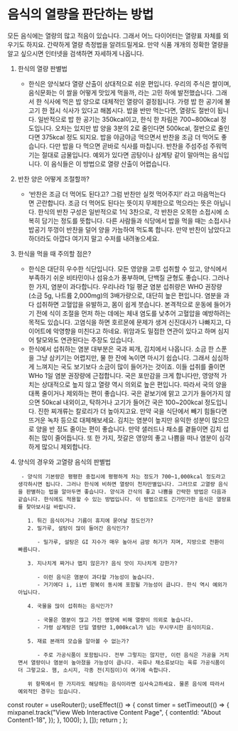 # 음식의 열량을 판단하는 방법

모든 음식에는 열량의 많고 적음이 있습니다. 그래서 어느 다이어터는 열량표 자체를 외우기도 하지요. 간략하게 열량 측정법을 알려드릴게요. 만약 식품 개개의 정확한 열량을 알고 싶으시면 인터넷을 검색하면 자세하게 나옵니다.

1.  한식의 열량 판별법
    - 한식은 양식보다 열량 산출이 상대적으로 쉬운 편입니다. 우리의 주식은 쌀이며, 음식문화는 이 쌀을 어떻게 맛있게 먹을까, 라는 고민 하에 발전했습니다. 그래서 한 식사에 먹은 밥 양으로 대체적인 열량이 결정됩니다. 가령 밥 한 공기에 불고기 한 접시 식사가 있다고 해봅시다. 밥을 반만 먹는다면, 열량도 절반이 됩니다. 일반적으로 밥 한 공기는 350kcal이고, 한식 한 차림은 700~800kcal 정도입니다. 오차는 있지만 밥 양을 3분의 2로 줄인다면 500kcal, 절반으로 줄인다면 375kcal 정도 되지요. 밥을 야금야금 먹으면서 반찬을 조금 더 먹어도 좋습니다. 다만 밥을 다 먹으면 곧바로 식사를 마칩니다. 반찬을 주섬주섬 주워먹기는 절대로 금물입니다. 예외가 있다면 곰탕이나 삼계탕 같이 말아먹는 음식입니다. 이 음식들은 이 방법으로 열량 산출이 어렵습니다.
2.  반찬 양은 어떻게 조절할까?
    - ‘반찬은 조금 더 먹어도 된다고? 그럼 반찬만 실컷 먹어주지!’ 라고 마음먹는다면 곤란합니다. 조금 더 먹어도 된다는 뜻이지 무제한으로 먹으라는 뜻은 아닙니다. 한식의 반찬 구성은 일반적으로 1식 3찬으로, 각 반찬은 오목한 소접시에 소복히 담기는 정도를 뜻합니다. 다른 사람들과 식당에서 밥을 먹을 때는 소접시나 밥공기 뚜껑이 반찬을 덜어 양을 가늠하여 먹도록 합니다. 만약 반찬이 남았다고 하더라도 아깝다 여기지 말고 수저를 내려놓으세요.
3.  한식을 먹을 때 주의할 점은?
    - 한식은 대단히 우수한 식단입니다. 모든 영양을 고루 섭취할 수 있고, 양식에서 부족하기 쉬운 비타민이나 섬유소가 풍부하며, 단백질 균형도 좋습니다. 그러나 한 가지, 염분이 과다합니다. 우리나라 1일 평균 염분 섭취량은 WHO 권장량 (소금 5g, 나트륨 2,000mg)의 3배가량으로, 대단히 높은 편입니다. 염분을 과다 섭취하면 고혈압을 유발하고, 몸이 쉽게 붓습니다. 본격적으로 운동에 들어가기 전에 식이 조절을 먼저 하는 데에는 체내 염도를 낮추어 고혈압을 예방하려는 목적도 있습니다. 고염식을 하면 호르몬에 문제가 생겨 신진대사가 나빠지고, 다이어트에 악영향을 미친다고 하네요. 위암과도 밀접한 연관이 있다고 하며 심지어 탈모와도 연관된다는 주장도 있습니다.
    - 한식에서 섭취하는 염분 대부분은 국과 찌개, 김치에서 나옵니다. 소금 한 스푼을 그냥 삼키기는 어렵지만, 물 한 잔에 녹이면 마시기 쉽습니다. 그래서 심심하게 느껴지는 국도 보기보다 소금이 많이 들어가는 것이죠. 이들 섭취를 줄이면 WHo 1일 염분 권장량에 근접합니다. 국은 포만감을 크게 합니다만, 영양적 가치는 상대적으로 높지 않고 열량 역시 의외로 높은 편입니다. 따라서 국의 양을 대폭 줄이거나 제외하는 편이 좋습니다. 국은 겉보기에 맑고 고기가 들어가지 않으면 50kcal 내외이고, 탁하거나 고기가 들어간 국은 100~200kcal 정도입니다. 진한 찌개류는 칼로리가 더 높아지고요. 만약 국을 식단에서 빼기 힘들다면 뜨거운 녹차 등으로 대체해보세요. 김치는 염분이 높지만 유익한 성분이 많으므로 양을 반 정도 줄이는 편이 좋습니다. 만약 샐러드나 채소를 곁들이면 김치 섭취는 많이 줄어듭니다. 또 한 가지, 젓갈은 영양의 좋고 나쁨을 떠나 염분이 심각하게 많으니 제외합니다.
4.  양식의 경우와 고열량 음식의 판별법

         - 양식의 기본량은 평평한 중접시에 평평하게 차는 정도가 700~1,000kcal 정도라고 생각하시면 됩니다. 그러나 한식에 비하면 열량이 천차만별입니다. 그러므로 고열량 음식을 판별하는 법을 알아두면 좋습니다. 양식과 간식의 좋고 나쁨을 간략한 방법은 다음과 같습니다. 한식에도 적용할 수 있는 방법입니다. 이 방법으로도 긴가민가한 음식은 열량표를 찾아보시길 바랍니다.

           1. 튀긴 음식이거나 기름이 휴지에 묻어날 정도인가?
           2. 밀가루, 설탕이 많이 들어간 음식인가?

              - 밀가루, 설탕은 GI 지수가 매우 높아서 금방 허기가 지며, 지방으로 전환이 빠릅니다.

           3. 지나치게 짜거나 맵지 않은가? 음식 맛이 지나치게 강한가?

              - 이런 음식은 염분이 과다할 가능성이 높습니다.
              - 거기에다 i, ii번 항복이 동시에 포함될 가능성이 큽니다. 한식 역시 예외가 아닙니다.

           4. 국물을 많이 섭취하는 음식인가?

              - 국물은 염분이 많고 가진 영양에 비해 열량이 의외로 높습니다.
              - 가령 삼계탕은 단일 열량만 1,000kcal가 넘는 무시무시한 음식이지요.

           5. 재료 본래의 모습을 알아볼 수 없는가?

              - 주로 가공식품이 포함됩니다. 전부 그렇지는 않지만, 이런 음식은 가공을 거치면서 열량이나 염분이 높아졌을 가능성이 큽니다. 곡류나 채소류보다는 육류 가공식품이 더 그렇고요. 햄, 소시지, 각종 전(지짐이)이 여기에 속합니다.

           위 항목에서 한 가지라도 해당하는 음식이라면 심사숙고하세요. 물론 음식에 따라서 예외적인 경우는 있습니다.



  const router = useRouter();
  useEffect(() => {
    const timer = setTimeout(() => {
      mixpanel.track("View Web Interactive Content Page", {
        contentId: "About Content1-18",
      });
    }, 1000);
  }, []);
  return <PageKey route={router.pathname} EventName="About Content1-18" />;
};

<Final />
